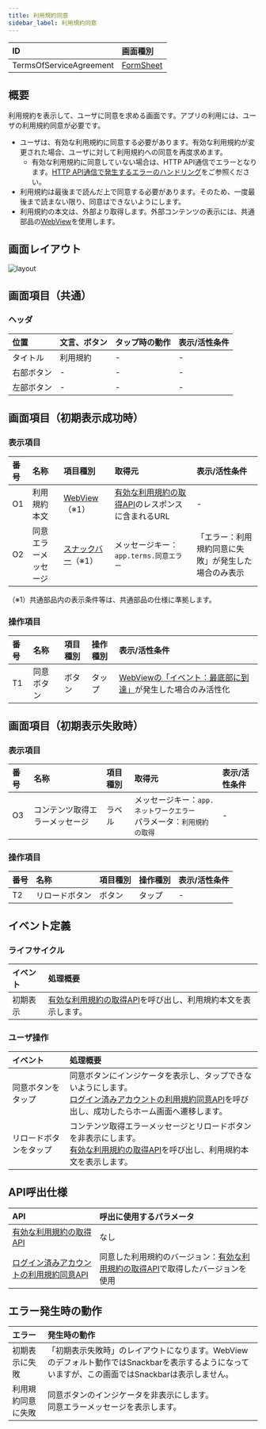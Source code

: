 ```yaml
---
title: 利用規約同意
sidebar_label: 利用規約同意
---
```


| ID       | 画面種別|
|:----------|:------------|
| TermsOfServiceAgreement | [FormSheet][] |

## 概要

利用規約を表示して、ユーザに同意を求める画面です。アプリの利用には、ユーザの利用規約同意が必要です。

- ユーザは、有効な利用規約に同意する必要があります。有効な利用規約が変更された場合、ユーザに対して利用規約への同意を再度求めます。
  - 有効な利用規約に同意していない場合は、HTTP API通信でエラーとなります。[HTTP API通信で発生するエラーのハンドリング](/react-native/santoku/application-architecture/http-api/http-api-error-handling.mdx)をご参照ください。
- 利用規約は最後まで読んだ上で同意する必要があります。そのため、一度最後まで読まない限り、同意はできないようにします。
- 利用規約の本文は、外部より取得します。外部コンテンツの表示には、共通部品の[WebView][]を使用します。


## 画面レイアウト

![layout](./layout.drawio.png)

## 画面項目（共通）

### ヘッダ

| 位置       | 文言、ボタン  | タップ時の動作          | 表示/活性条件                    |
|:----------|:------------|:---------------------|:--------------------------------|
| タイトル    | 利用規約     | -                    | -                              |
| 右部ボタン  | -           | -                    | -                              |
| 左部ボタン  | -           | -                    | -                              |

## 画面項目（初期表示成功時）

### 表示項目

| 番号 | 名称           | 項目種別    | 取得元               | 表示/活性条件                                 |
|:----|:--------------|:-----------|:--------------------|:--------------------------------------------|
| O1  | 利用規約本文     | [WebView][]（※1）| [有効な利用規約の取得API][]のレスポンスに含まれるURL | - |
| O2  | 同意エラーメッセージ | [スナックバー][]（※1）| メッセージキー：`app.terms.同意エラー` | 「エラー：利用規約同意に失敗」が発生した場合のみ表示 |
（※1）共通部品内の表示条件等は、共通部品の仕様に準拠します。

### 操作項目

| 番号 | 名称         | 項目種別    | 操作種別  | 表示/活性条件                  |
|:----|:------------|:-----------|:---------|:-------------------------------|
| T1  | 同意ボタン    | ボタン      | タップ    | [WebViewの「イベント：最底部に到達」](/react-native/santoku/design/screen-specs/common-parts/webview/overview.mdx#イベント定義)が発生した場合のみ活性化 |

## 画面項目（初期表示失敗時）

### 表示項目

| 番号 | 名称           | 項目種別    | 取得元               | 表示/活性条件                                 |
|:----|:--------------|:-----------|:--------------------|:--------------------------------------------|
| O3  | コンテンツ取得エラーメッセージ | ラベル | メッセージキー：`app.ネットワークエラー`<br />パラメータ：`利用規約の取得` | - |

### 操作項目

| 番号 | 名称         | 項目種別    | 操作種別  | 表示/活性条件                  |
|:----|:------------|:-----------|:---------|:-------------------------------|
| T2  | リロードボタン | ボタン      | タップ    | - |

## イベント定義

### ライフサイクル

| イベント | 処理概要 |
|:------|:------|
| 初期表示 | [有効な利用規約の取得API][]を呼び出し、利用規約本文を表示します。|

### ユーザ操作

| イベント | 処理概要 |
|:------|:------|
| 同意ボタンをタップ | 同意ボタンにインジケータを表示し、タップできないようにします。<br/>[ログイン済みアカウントの利用規約同意API][]を呼び出し、成功したらホーム画面へ遷移します。 |
| リロードボタンをタップ | コンテンツ取得エラーメッセージとリロードボタンを非表示にします。<br/>[有効な利用規約の取得API][]を呼び出し、利用規約本文を表示します。 |

## API呼出仕様

| API | 呼出に使用するパラメータ |
|:------|:------|
| [有効な利用規約の取得API][] | なし |
| [ログイン済みアカウントの利用規約同意API][] | 同意した利用規約のバージョン：[有効な利用規約の取得API][]で取得したバージョンを使用 |

## エラー発生時の動作

| エラー | 発生時の動作 |
|:------|:------|
| 初期表示に失敗 | 「初期表示失敗時」のレイアウトになります。WebViewのデフォルト動作ではSnackbarを表示するようになっていますが、この画面ではSnackbarは表示しません。 |
| 利用規約同意に失敗 | 同意ボタンのインジケータを非表示にします。<br /> 同意エラーメッセージを表示します。|

<!-- link定義を使う場合は以下に記載する -->
[FormSheet]: /react-native/santoku/design/screen-specs/definitions/screen-type/form-sheet.mdx
[WebView]: /react-native/santoku/design/screen-specs/common-parts/webview/overview.mdx
[スナックバー]: /react-native/santoku/design/screen-specs/common-parts/snackbar/overview.mdx
[有効な利用規約の取得API]: /react-native/santoku/design/api-document#operation/get-terms
[ログイン済みアカウントの利用規約同意API]: /react-native/santoku/design/api-document#operation/post-accounts-me-terms
